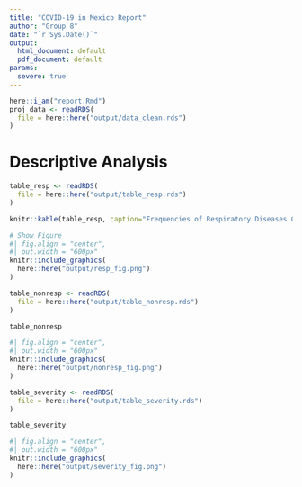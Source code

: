 ```yaml
---
title: "COVID-19 in Mexico Report"
author: "Group 8"
date: "`r Sys.Date()`"
output:
  html_document: default
  pdf_document: default
params:
  severe: true
---
```


```r
here::i_am("report.Rmd")
proj_data <- readRDS(
  file = here::here("output/data_clean.rds")
)
```



# Descriptive Analysis

```r
table_resp <- readRDS(
  file = here::here("output/table_resp.rds")
)

knitr::kable(table_resp, caption="Frequencies of Respiratory Diseases Cases by Covid-19 Status")

# Show Figure
#| fig.align = "center",
#| out.width = "600px"
knitr::include_graphics(
  here::here("output/resp_fig.png")
)

```


```r
table_nonresp <- readRDS(
  file = here::here("output/table_nonresp.rds")
)

table_nonresp

#| fig.align = "center",
#| out.width = "600px"
knitr::include_graphics(
  here::here("output/nonresp_fig.png")
)
```

```r
table_severity <- readRDS(
  file = here::here("output/table_severity.rds")
)

table_severity

#| fig.align = "center",
#| out.width = "600px"
knitr::include_graphics(
  here::here("output/severity_fig.png")
)
```






























